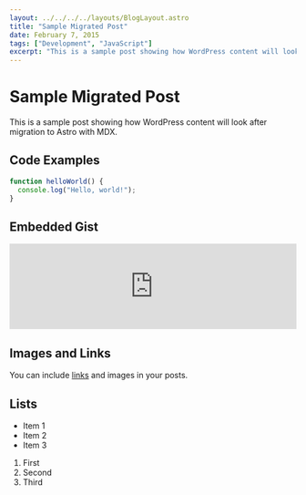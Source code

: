 ```yaml
---
layout: ../../../../layouts/BlogLayout.astro
title: "Sample Migrated Post"
date: February 7, 2015
tags: ["Development", "JavaScript"]
excerpt: "This is a sample post showing how WordPress content will look after migration."
---
```


# Sample Migrated Post

This is a sample post showing how WordPress content will look after migration to Astro with MDX.

## Code Examples

```javascript
function helloWorld() {
  console.log("Hello, world!");
}
```

## Embedded Gist

<iframe src="https://gist.github.com/dejanvasic85/3c6391fdca6e45d2fcc4.pibb" width="100%" frameborder="0"></iframe>

## Images and Links

You can include [links](https://astro.build) and images in your posts.

## Lists

- Item 1
- Item 2
- Item 3

1. First
2. Second
3. Third